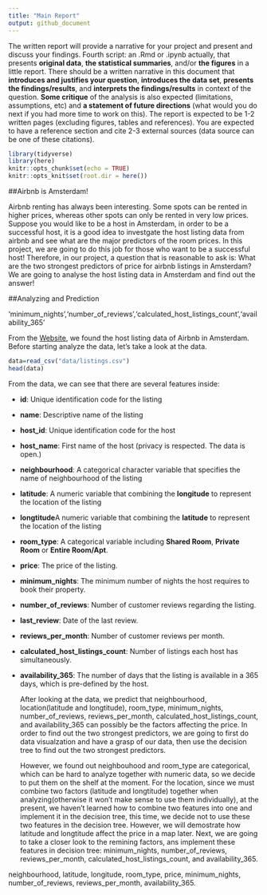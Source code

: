 ```yaml
---
title: "Main Report"
output: github_document
---
```

The written report will provide a narrative for your project and present and discuss your findings.
Fourth script: an .Rmd or .ipynb actually, that presents **original data**, **the statistical summaries**, and/or **the figures** in a little report. There should be a written narrative in this document that 
**introduces and justifies your question**, 
**introduces the data set**, 
**presents the findings/results**, 
and **interprets the findings/results** in context of the question. 
**Some critique** of the analysis is also expected (limitations, assumptions, etc) and 
**a statement of future directions** (what would you do next if you had more time to work on this). 
The report is expected to be 1-2 written pages (excluding figures, tables and references). You are expected to have a reference section and cite 2-3 external sources (data source can be one of these citations).





```r
library(tidyverse)
library(here)
knitr::opts_chunk$set(echo = TRUE)
knitr::opts_knit$set(root.dir = here())
```

##Airbnb is Amsterdam!

  Airbnb renting has always been interesting. Some spots can be rented in higher prices, whereas other spots can only be rented in very low prices. 
  Suppose you would like to be a host in Amsterdam, in order to be a successful host, it is a good idea to investgate the host listing data from airbnb and see what are the major predictors of the room prices. In this project, we are going to do this job for those who want to be a successful host! Therefore, in our project, a question that is reasonable to ask is: What are the two strongest predictors of price for airbnb listings in Amsterdam? We are going to analyse the host listing data in Amsterdam and find out the answer! 

##Analyzing and Prediction

'minimum_nights','number_of_reviews','calculated_host_listings_count','availability_365'

  From the [Website](http://insideairbnb.com/get-the-data.html), we found the host listing data of Airbnb in Amsterdam. Before starting analyze the data, let's take a look at the data. 

```r
data=read_csv("data/listings.csv")
head(data)
```


From the data, we can see that there are several features inside: 

* **id**: Unique identification code for the listing
* **name**: Descriptive name of the listing
* **host_id**: Unique identification code for the host
* **host_name**: First name of the host (privacy is respected. The data is open.)
* **neighbourhood**: A categorical character variable that specifies the name of neighbourhood of the listing
* **latitude**: A numeric variable that combining the **longitude** to represent the location of the listing
* **longtitude**A numeric variable that combining the **latitude** to represent the location of the listing
* **room_type**: A categorical variable including **Shared Room**, **Private Room** or **Entire Room/Apt**.
* **price**: The price of the listing.
* **minimum_nights**: The minimum number of nights the host requires to book their property.
* **number_of_reviews**: Number of customer reviews regarding the listing.
* **last_review**: Date of the last review.
* **reviews_per_month**: Number of customer reviews per month.
* **calculated_host_listings_count**: Number of listings each host has simultaneously.
* **availability_365**: The number of days that the listing is available in a 365 days, which is pre-defined by the host.



  After looking at the data, we predict that neighbourhood, location(latitude and longtitude), room_type, minimum_nights, number_of_reviews, reviews_per_month, calculated_host_listings_count, and availability_365 can possibly be the factors affecting the price. In order to find out the two strongest predictors, we are going to first do data visualzation and have a grasp of our data, then use the decision tree to find out the two strongest predictors.
  
  However, we found out neighbouhood and room_type are categorical, which can be hard to analyze together with numeric data, so we decide to put them on the shelf at the moment. For the location, since we must combine two factors (latitude and longtitude) together when analyzing(otherwise it won't make sense to use them individually), at the present, we haven't learned how to combine two features into one and implement it in the decision tree, this time, we decide not to use these two features in the decision tree. However, we will demostrate how latitude and longtitude affect the price in a map later. Next, we are going to take a closer look to the remining factors, ans implement these features in decision tree: minimum_nights, number_of_reviews, reviews_per_month, calculated_host_listings_count, and availability_365. 






neighbourhood, 
latitude, 
longitude, 
room_type, 
price, 
minimum_nights, 
number_of_reviews,
reviews_per_month, 
availability_365. 
